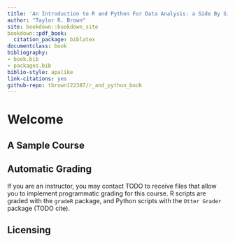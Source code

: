 ```yaml
--- 
title: 'An Introduction to R and Python For Data Analysis: a Side By Side Approach'
author: "Taylor R. Brown"
site: bookdown::bookdown_site
bookdown::pdf_book:
  citation_package: biblatex
documentclass: book
bibliography:
- book.bib
- packages.bib
biblio-style: apalike
link-citations: yes
github-repo: tbrown122387/r_and_python_book
---
```


# Welcome {-}

## A Sample Course {-}

## Automatic Grading {-}

If you are an instructor, you may contact TODO to receive files that allow you to implement programmatic grading for this course. R scripts are graded with the `gradeR` package, and Python scripts with the `Otter Grader` package (TODO cite).


## Licensing {-}





